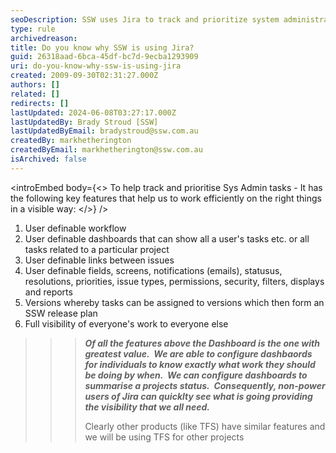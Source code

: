```yaml
---
seoDescription: SSW uses Jira to track and prioritize system administration tasks with customizable workflows, dashboards, and links for efficient task management.
type: rule
archivedreason:
title: Do you know why SSW is using Jira?
guid: 26318aad-6bca-45df-bc7d-9ecba1293909
uri: do-you-know-why-ssw-is-using-jira
created: 2009-09-30T02:31:27.000Z
authors: []
related: []
redirects: []
lastUpdated: 2024-06-08T03:27:17.000Z
lastUpdatedBy: Brady Stroud [SSW]
lastUpdatedByEmail: bradystroud@ssw.com.au
createdBy: markhetherington
createdByEmail: markhetherington@ssw.com.au
isArchived: false
---
```


<introEmbed
  body={<>
To help track and prioritise Sys Admin tasks - It has the following key features that help us to work efficiently on the right things in a visible way:
  </>}
/>
1. User definable workflow
2. User definable dashboards that can show all a user's tasks etc. or all tasks related to a particular project
3. User definable links between issues
4. User definable fields, screens, notifications (emails), statusus, resolutions, priorities, issue types, permissions, security, filters, displays and reports
5. Versions whereby tasks can be assigned to versions which then form an SSW release plan
6. Full visibility of everyone's work to everyone else

> > > **_Of all the features above the Dashboard is the one with greatest value.  We are able to configure dashbaords for individuals to know exactly what work they should be doing by when.  We can configure dashboards to summarise a projects status.  Consequently, non-power users of Jira can quicklty see what is going providing the visibility that we all need._**
> > >
> > > Clearly other products (like TFS) have similar features and we will be using TFS for other projects
